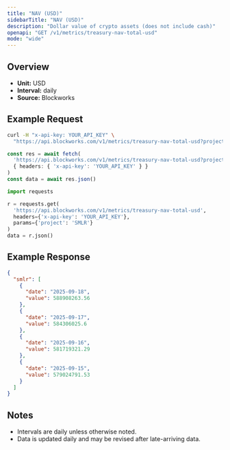 ```yaml
---
title: "NAV (USD)"
sidebarTitle: "NAV (USD)"
description: "Dollar value of crypto assets (does not include cash)"
openapi: "GET /v1/metrics/treasury-nav-total-usd"
mode: "wide"
---
```


## Overview

- **Unit:** USD
- **Interval:** daily
- **Source:** Blockworks

## Example Request

<CodeGroup>

```bash cURL
curl -H "x-api-key: YOUR_API_KEY" \
  "https://api.blockworks.com/v1/metrics/treasury-nav-total-usd?project=SMLR"
```

```typescript TypeScript
const res = await fetch(
  'https://api.blockworks.com/v1/metrics/treasury-nav-total-usd?project=SMLR',
  { headers: { 'x-api-key': 'YOUR_API_KEY' } }
)
const data = await res.json()
```

```python Python
import requests

r = requests.get(
  'https://api.blockworks.com/v1/metrics/treasury-nav-total-usd',
  headers={'x-api-key': 'YOUR_API_KEY'},
  params={'project': 'SMLR'}
)
data = r.json()
```

</CodeGroup>

## Example Response

```json
{
  "smlr": [
    {
      "date": "2025-09-18",
      "value": 588908263.56
    },
    {
      "date": "2025-09-17",
      "value": 584306025.6
    },
    {
      "date": "2025-09-16",
      "value": 581719321.29
    },
    {
      "date": "2025-09-15",
      "value": 579024791.53
    }
  ]
}
```

## Notes
- Intervals are daily unless otherwise noted.
- Data is updated daily and may be revised after late-arriving data.